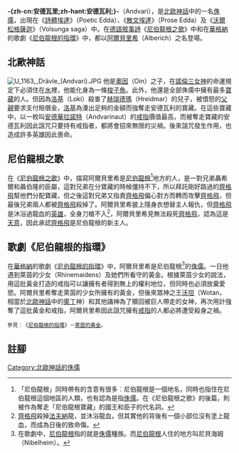 {{noteTA
|T=zh-cn:安德瓦里;zh-hant:安德瓦利;
|1=zh-cn:安德瓦里;zh-hant:安德瓦利;
}}
{{中文译名
| putonghua = 安德瓦里<ref>{{Cite book | author = 鲁刚（主编） | title = [[世界神话辞典|世界神话辞典]] | location = 中国 | publisher = 辽宁人民出版社 | date = 1989-11 | pages = 260 | ISBN = 7-205-00960-X | accessdate = 2020-10-29 | language = zh-cn | quote = -{安德瓦里}-(Andvari)}}</ref>
| taiwan = 安德瓦利
| cantonese =
}}
'''-{zh-cn:安德瓦里;zh-hant:安德瓦利;}-'''（Andvari），是[[北歐神話|北歐神話]]中的一名[[侏儒_(北歐神話)|侏儒]]，出現在《[[詩體埃達|詩體埃達]]》（Poetic Edda）、《[[散文埃達|散文埃達]]》（Prose Edda）及《[[沃爾松格薩迦|沃爾松格薩迦]]》（Volsunga saga）中。在[[德語|德語]][[敘事詩|敘事詩]]《[[尼伯龍根之歌|尼伯龍根之歌]]》中和在[[華格納|華格納]]的歌劇《[[尼伯龍根的指環|尼伯龍根的指環]]》中，都以[[阿爾貝里希|阿爾貝里希]]（Alberich）之名登場。

== 北歐神話 ==
[[File:U_1163,_Drävle_(Andvari).JPG|thumb]]
他是[[奧因|奧因]]（Oin）之子，在[[諾倫三女神|諾倫三女神]]的命運規定下必須住在[[水|水]]裡，他能化身為一條[[梭子魚|梭子魚]]。此外，他還是全部侏儒中擁有最多[[寶藏|寶藏]]的人。但因為[[洛基|洛基]]（Loki）殺害了[[赫瑞德瑪|赫瑞德瑪]]（Hreidmar）的兒子，被憤怒的[[父親|父親]]要求支付賠償金，[[洛基|洛基]]為湊出足夠的金額而強奪走安德瓦利的寶藏。在這些寶藏中，以一枚叫[[安德華拉諾特|安德華拉諾特]]（Andvarinaut）的[[戒指|戒指]]價值最高，而被奪走寶藏的安德瓦利因此詛咒只要持有戒指者，都將會招來無限的災禍。後來詛咒發生作用，也造成許多英雄因此喪命。

== 尼伯龍根之歌 ==
在《[[尼伯龍根之歌|尼伯龍根之歌]]》中，描寫阿爾貝里希是[[尼伯龍根|尼伯龍根]]<ref>「尼伯龍根」同時帶有的含意有很多︰尼伯龍根是一個地名，同時也指住在尼伯龍根這個地區的人類，也有認為是指[[侏儒_(北歐神話)|侏儒]]。在《尼伯龍根之歌》的後篇，則被作為奪走「尼伯龍根寶藏」的國王和臣子的代名詞。</ref>地方的人，是一對兄弟聶希爾和聶伯隆的臣屬，這對兄弟在分寶藏的時候僵持不下，所以拜託剛好路過的[[齊格飛|齊格飛]]幫他們分配寶藏，但之後這對兄弟又指責[[齊格飛|齊格飛]]偏心對方而轉而攻擊[[齊格飛|齊格飛]]，但最後兄弟兩人都被[[齊格飛|齊格飛]]殺掉了。阿爾貝里希披上隱身衣想替主人報仇，但[[齊格飛|齊格飛]]是沐浴過龍血的[[英雄|英雄]]，全身刀槍不入<ref>[[齊格飛|齊格飛]]殺掉[[法夫納|法夫納]]龍，並沐浴龍血，但其實他的背後有一個小部位沒有塗上龍血，而成為日後的致命傷。</ref>，阿爾貝里希見無法殺死[[齊格飛|齊格飛]]，認為這是[[天意|天意]]，因此承認[[齊格飛|齊格飛]]是尼伯龍根的新主人。

== 歌劇《尼伯龍根的指環》 ==
在[[華格納|華格納]]的歌劇《[[尼伯龍根的指環|尼伯龍根的指環]]》中，阿爾貝里希是尼伯龍根<ref>在歌劇中，[[尼伯龍根|尼伯龍根]]指的就是[[侏儒_(北歐神話)|侏儒]]種族。而[[尼伯龍根|尼伯龍根]]人住的地方叫尼貝海姆（Nibelheim）。</ref>的[[侏儒_(北歐神話)|侏儒]]。一日他遇到萊茵的少女（Rhinemaidens）及她們所看守的黃金。根據萊茵少女的說法，用這批黃金打造的戒指可以讓擁有者得到無上的權利地位，但同時也必須放棄愛慾。阿爾貝里希奪走萊茵的少女所擁有的黃金，但後來眾神之王[[沃坦|沃坦]]（Wotan，相當於[[北歐神話|北歐神話]]中的[[奧丁|奧丁]]神）和其他諸神為了贖回被巨人帶走的女神，再次用計強奪了這批黃金和戒指，阿爾貝里希因此詛咒擁有[[戒指|戒指]]的人都必將遭受殺身之禍。

<span style="font-size:smaller;">參見︰《[[尼伯龍根的指環|尼伯龍根的指環]]》－[[萊茵的黃金|萊茵的黃金]]。</span>

==註腳==
<div class="references-small">
<references />
</div>


{{北歐神話}}
[[Category:北歐神話的侏儒|Category:北歐神話的侏儒]]